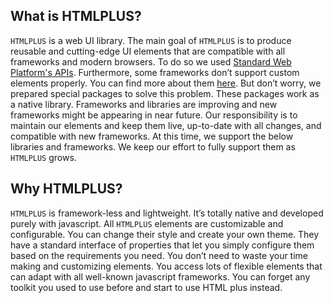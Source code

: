 ## What is HTMLPLUS?

`HTMLPLUS` is a web UI library. The main goal of `HTMLPLUS` is to produce reusable and cutting-edge UI elements that are compatible with all frameworks and modern browsers. To do so we used [Standard Web Platform's APIs](https://mdn.io/using-custom-elements).
Furthermore, some frameworks don’t support custom elements properly. You can find more about them [here](https://custom-elements-everywhere.com). But don’t worry, we prepared special packages to solve this problem. These packages work as a native library.
Frameworks and libraries are improving and new frameworks might be appearing in near future. Our responsibility is to maintain our elements and keep them live, up-to-date with all changes, and compatible with new frameworks. At this time, we support the below libraries and frameworks. We keep our effort to fully support them as `HTMLPLUS` grows.

## Why HTMLPLUS?

`HTMLPLUS` is framework-less and lightweight. It’s totally native and developed purely with javascript. All `HTMLPLUS` elements are customizable and configurable. You can change their style and create your own theme. They have a standard interface of properties that let you simply configure them based on the requirements you need.
You don’t need to waste your time making and customizing elements. You access lots of flexible elements that can adapt with all well-known javascript frameworks. You can forget any toolkit you used to use before and start to use HTML plus instead.
